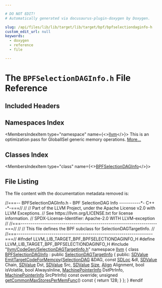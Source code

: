 ```yaml
---

# DO NOT EDIT!
# Automatically generated via docusaurus-plugin-doxygen by Doxygen.

slug: /api/files/lib/lib/target/lib/target/bpf/bpfselectiondaginfo-h
custom_edit_url: null
keywords:
  - doxygen
  - reference
  - file

---
```





# The `BPFSelectionDAGInfo.h` File Reference

<DoxygenPage pluginConfig={pluginConfig}>



## Included Headers

<IncludesList>
<IncludesListItem
  filePath="llvm/CodeGen/SelectionDAGTargetInfo.h"
  permalink="/docs/api/files/include/include/llvm/include/llvm/codegen/selectiondagtargetinfo-h"
  isLocal="true" />
</IncludesList>

## Namespaces Index

<MembersIndex>

<MembersIndexItem
  type="namespace"
  name={<><a href="/docs/api/namespaces/llvm">llvm</a></>}>
This is an optimization pass for GlobalISel generic memory operations. <a href="/docs/api/namespaces/llvm/#details">More...</a>
</MembersIndexItem>

</MembersIndex>

## Classes Index

<MembersIndex>

<MembersIndexItem
  type="class"
  name={<><a href="/docs/api/classes/llvm/bpfselectiondaginfo">BPFSelectionDAGInfo</a></>}>
</MembersIndexItem>

</MembersIndex>


## File Listing

The file content with the documentation metadata removed is:

<ProgramListing>

<Link id="l00001" /><CodeLine lineNumber="1"><Highlight kind="comment">//===-- BPFSelectionDAGInfo.h - BPF SelectionDAG Info -----------&#42;- C++ -&#42;-===//</Highlight><Highlight kind="normal"></Highlight></CodeLine>
<Link id="l00002" /><CodeLine lineNumber="2"><Highlight kind="normal"></Highlight><Highlight kind="comment">//</Highlight><Highlight kind="normal"></Highlight></CodeLine>
<Link id="l00003" /><CodeLine lineNumber="3"><Highlight kind="normal"></Highlight><Highlight kind="comment">// Part of the LLVM Project, under the Apache License v2.0 with LLVM Exceptions.</Highlight><Highlight kind="normal"></Highlight></CodeLine>
<Link id="l00004" /><CodeLine lineNumber="4"><Highlight kind="normal"></Highlight><Highlight kind="comment">// See https://llvm.org/LICENSE.txt for license information.</Highlight><Highlight kind="normal"></Highlight></CodeLine>
<Link id="l00005" /><CodeLine lineNumber="5"><Highlight kind="normal"></Highlight><Highlight kind="comment">// SPDX-License-Identifier: Apache-2.0 WITH LLVM-exception</Highlight><Highlight kind="normal"></Highlight></CodeLine>
<Link id="l00006" /><CodeLine lineNumber="6"><Highlight kind="normal"></Highlight><Highlight kind="comment">//</Highlight><Highlight kind="normal"></Highlight></CodeLine>
<Link id="l00007" /><CodeLine lineNumber="7"><Highlight kind="normal"></Highlight><Highlight kind="comment">//===----------------------------------------------------------------------===//</Highlight><Highlight kind="normal"></Highlight></CodeLine>
<Link id="l00008" /><CodeLine lineNumber="8"><Highlight kind="normal"></Highlight><Highlight kind="comment">//</Highlight><Highlight kind="normal"></Highlight></CodeLine>
<Link id="l00009" /><CodeLine lineNumber="9"><Highlight kind="normal"></Highlight><Highlight kind="comment">// This file defines the BPF subclass for SelectionDAGTargetInfo.</Highlight><Highlight kind="normal"></Highlight></CodeLine>
<Link id="l00010" /><CodeLine lineNumber="10"><Highlight kind="normal"></Highlight><Highlight kind="comment">//</Highlight><Highlight kind="normal"></Highlight></CodeLine>
<Link id="l00011" /><CodeLine lineNumber="11"><Highlight kind="normal"></Highlight><Highlight kind="comment">//===----------------------------------------------------------------------===//</Highlight><Highlight kind="normal"></Highlight></CodeLine>
<Link id="l00012" /><CodeLine lineNumber="12"><Highlight kind="normal"></Highlight></CodeLine>
<Link id="l00013" /><CodeLine lineNumber="13"><Highlight kind="normal"></Highlight><Highlight kind="preprocessor">#ifndef LLVM&#95;LIB&#95;TARGET&#95;BPF&#95;BPFSELECTIONDAGINFO&#95;H</Highlight><Highlight kind="normal"></Highlight></CodeLine>
<Link id="l00014" /><CodeLine lineNumber="14"><Highlight kind="normal"></Highlight><Highlight kind="preprocessor">#define LLVM&#95;LIB&#95;TARGET&#95;BPF&#95;BPFSELECTIONDAGINFO&#95;H</Highlight><Highlight kind="normal"></Highlight></CodeLine>
<Link id="l00015" /><CodeLine lineNumber="15"><Highlight kind="normal"></Highlight></CodeLine>
<Link id="l00016" /><CodeLine lineNumber="16"><Highlight kind="normal"></Highlight><Highlight kind="preprocessor">#include &quot;<a href="/docs/api/files/include/include/llvm/include/llvm/codegen/selectiondagtargetinfo-h">llvm/CodeGen/SelectionDAGTargetInfo.h</a>&quot;</Highlight><Highlight kind="normal"></Highlight></CodeLine>
<Link id="l00017" /><CodeLine lineNumber="17"><Highlight kind="normal"></Highlight></CodeLine>
<Link id="l00018" /><CodeLine lineNumber="18"><Highlight kind="normal"></Highlight><Highlight kind="keyword">namespace </Highlight><Highlight kind="normal"><a href="/docs/api/namespaces/llvm">llvm</a> &#123;</Highlight></CodeLine>
<Link id="l00019" /><CodeLine lineNumber="19"><Highlight kind="normal"></Highlight></CodeLine>
<Link id="l00020" /><CodeLine lineNumber="20" lineLink="/docs/api/classes/llvm/bpfselectiondaginfo"><Highlight kind="normal"></Highlight><Highlight kind="keyword">class </Highlight><Highlight kind="normal"><a href="/docs/api/classes/llvm/bpfselectiondaginfo">BPFSelectionDAGInfo</a> : </Highlight><Highlight kind="keyword">public</Highlight><Highlight kind="normal"> <a href="/docs/api/classes/llvm/selectiondagtargetinfo/#ab0502306e2beb993aea908a84217c469">SelectionDAGTargetInfo</a> &#123;</Highlight></CodeLine>
<Link id="l00021" /><CodeLine lineNumber="21"><Highlight kind="normal"></Highlight><Highlight kind="keyword">public</Highlight><Highlight kind="normal">:</Highlight></CodeLine>
<Link id="l00022" /><CodeLine lineNumber="22"><Highlight kind="normal">  <a href="/docs/api/classes/llvm/sdvalue">SDValue</a> <a href="/docs/api/classes/llvm/bpfselectiondaginfo/#ac5b54a21e5f5d3216cae433497cb16d7">EmitTargetCodeForMemcpy</a>(<a href="/docs/api/classes/llvm/selectiondag">SelectionDAG</a> &amp;DAG, </Highlight><Highlight kind="keyword">const</Highlight><Highlight kind="normal"> <a href="/docs/api/classes/llvm/sdloc">SDLoc</a> &amp;dl,</Highlight></CodeLine>
<Link id="l00023" /><CodeLine lineNumber="23"><Highlight kind="normal">                                  <a href="/docs/api/classes/llvm/sdvalue">SDValue</a> Chain, <a href="/docs/api/classes/llvm/sdvalue">SDValue</a> Dst, <a href="/docs/api/classes/llvm/sdvalue">SDValue</a> Src,</Highlight></CodeLine>
<Link id="l00024" /><CodeLine lineNumber="24"><Highlight kind="normal">                                  <a href="/docs/api/classes/llvm/sdvalue">SDValue</a> <a href="/docs/api/files/lib/lib/analysis/inlineorder-cpp/#a7ee6f0cb51c3b9056199e9a0001fe8c3a6f6cb72d544962fa333e2e34ce64f719">Size</a>, <a href="/docs/api/structs/llvm/align">Align</a> Alignment,</Highlight></CodeLine>
<Link id="l00025" /><CodeLine lineNumber="25"><Highlight kind="normal">                                  </Highlight><Highlight kind="keywordtype">bool</Highlight><Highlight kind="normal"> isVolatile, </Highlight><Highlight kind="keywordtype">bool</Highlight><Highlight kind="normal"> AlwaysInline,</Highlight></CodeLine>
<Link id="l00026" /><CodeLine lineNumber="26"><Highlight kind="normal">                                  <a href="/docs/api/structs/llvm/machinepointerinfo">MachinePointerInfo</a> DstPtrInfo,</Highlight></CodeLine>
<Link id="l00027" /><CodeLine lineNumber="27"><Highlight kind="normal">                                  <a href="/docs/api/structs/llvm/machinepointerinfo">MachinePointerInfo</a> SrcPtrInfo) </Highlight><Highlight kind="keyword">const override</Highlight><Highlight kind="normal">;</Highlight></CodeLine>
<Link id="l00028" /><CodeLine lineNumber="28"><Highlight kind="normal"></Highlight></CodeLine>
<Link id="l00029" /><CodeLine lineNumber="29" lineLink="/docs/api/classes/llvm/bpfselectiondaginfo/#adec191a7bf7eccb4439c3270d688e999"><Highlight kind="normal">  </Highlight><Highlight kind="keywordtype">unsigned</Highlight><Highlight kind="normal"> <a href="/docs/api/classes/llvm/bpfselectiondaginfo/#adec191a7bf7eccb4439c3270d688e999">getCommonMaxStoresPerMemFunc</a>()</Highlight><Highlight kind="keyword"> const </Highlight><Highlight kind="normal">&#123; </Highlight><Highlight kind="keywordflow">return</Highlight><Highlight kind="normal"> 128; &#125;</Highlight></CodeLine>
<Link id="l00030" /><CodeLine lineNumber="30"><Highlight kind="normal"></Highlight></CodeLine>
<Link id="l00031" /><CodeLine lineNumber="31"><Highlight kind="normal">&#125;;</Highlight></CodeLine>
<Link id="l00032" /><CodeLine lineNumber="32"><Highlight kind="normal"></Highlight></CodeLine>
<Link id="l00033" /><CodeLine lineNumber="33"><Highlight kind="normal">&#125;</Highlight></CodeLine>
<Link id="l00034" /><CodeLine lineNumber="34"><Highlight kind="normal"></Highlight></CodeLine>
<Link id="l00035" /><CodeLine lineNumber="35"><Highlight kind="normal"></Highlight><Highlight kind="preprocessor">#endif</Highlight></CodeLine>

</ProgramListing>


</DoxygenPage>

